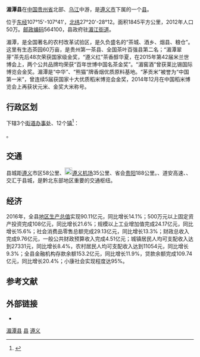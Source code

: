 {{Infobox China County
|Belong = [[贵州省|贵州省]][[遵义市|遵义市]]
}}

'''湄潭县'''在[[中国|中国]][[贵州省|贵州省]]北部、[[乌江|乌江]]中游，是[[遵义市|遵义市]]下属的一个[[县|县]]。

位于[[东经|东经]]107°15'-107°41'，[[北纬|北纬]]27°20'-28°12。面积1845平方公里，2012年人口50万。[[邮政编码|邮政编码]]564100，县政府驻[[湄江街道|湄江街道]]。

湄潭，是全国著名的农村改革试验区，是久负盛名的“茶城、酒乡、烟县、粮仓”。这里有生态茶园60万亩，是贵州第一茶县、全国茶叶百强县第二名；“湄潭翠芽”茶先后48次荣获国家级金奖，“遵义红”茶香醇华夏，在2015年第42届米兰世博会上，两个公共品牌均荣获“百年世博中国名茶金奖”。“湄窖酒”曾获莱比锡国际博览会金奖。湄潭是“中华”、“熊猫”牌香烟优质原料基地。“茅贡米”被誉为“中国第一米”，曾连续5届获国家十大优质稻米博览会金奖，2014年12月在中国稻米博览会上再获状元米、金奖大米称号。

== 行政区划 ==
{{PAGENAMEBASE}}下辖3个[[街道办事处|街道办事处]]、12个[[行政建制镇|镇]]<ref>{{PRC admin/ref sgc|52/03/28}}</ref>：

{{PRC admin/children|52/03/28}}。

== 交通 ==
县城距[[遵义|遵义]]市区58公里、[[File:Airport_Sign.svg|20px]][[遵义机场|遵义机场]]35公里、省会[[贵阳|贵阳]]188公里。{{中国高速公路名|G56}}、道安高速、{{中国国道名|326}}、{{中国国道名|243}}交汇于县城，是黔北东部地区重要的交通枢纽。

== 经济 ==
2016年，全县[[地区生产总值|地区生产总值]]实现90.11亿元，同比增长14.1%；500万元以上固定资产投资完成108亿元，同比增长21.6%；规模以上工业增加值完成24.17亿元，同比增长15.6%；社会消费品零售总额完成29.13亿元，同比增长13.3%；财政总收入完成9.76亿元，一般公共财政预算收入完成4.51亿元；城镇居民人均可支配收入达到27331元，同比增长8.4%，农村居民人均可支配收入达到11054元，同比增长9.3%；全县金融机构存款余额153.2亿元，同比增长11.9%，贷款余额完成109.74亿元，同比增长20.4%；小康社会实现程度达95%。

== 参考文献 ==
{{reflist}}

== 外部链接 ==
* {{Official website|http://www.meitan.gov.cn/|name=湄潭县人民政府}}

{{湄潭县行政区划}}
{{遵义市行政区划}}
{{贵州行政区划}}

[[Category:湄潭县|]]
[[Category:遵义区县市|县]]
[[Category:贵州县份|遵义]]